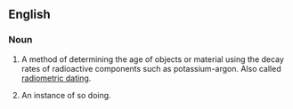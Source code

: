 ==English==

===Noun===
{{en-noun}}

#{{uncountable}} A method of determining the age of objects or material using the decay rates of radioactive components such as potassium-argon. Also called [[radiometric dating]].
#{{countable}} An instance of so doing.